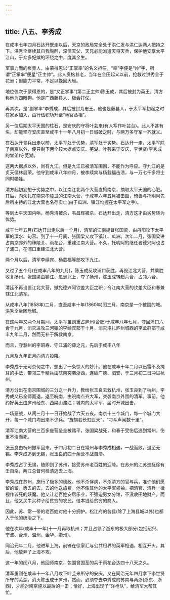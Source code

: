 ```yaml
---
---
---
```

title: 八五、李秀成
---



在咸丰七年四月石达开既走以后，天京的政局完全处于洪仁发与洪仁达两人把持之下。洪秀全继续其自我陶醉，深信天父、天兄必能派遣天将天兵，保护他安享太平江山，于众多妃嫔的环绕之中，度其余生。

军事力而的负责人，由蒙得恩以“正掌率”的名义担任。“率”字便是“帅”字，所谓“正掌率”便星“正主帅”。此人资格甚老，当年在金田起义以前，抢救过洪秀全于花洲；但能力平常，不足以挽回大局。

地位仅次于蒙得恩的，是“又正掌事”(第二正主帅)陈玉成，其后被封为英王。清方称他为四眼狗。他是广西藤县人、极会打仗。

再其次，是“副掌率”李秀成，其后被封为忠王。他也是藤县人，于太平军初起之时在家乡加入，由行伍积功升至“地官丞相”。

另一位后期太平天国的柱石，是安庆的守将叶芸来(有人写作叶芸台)。此人不甚有名，却能坚守安庆直至咸丰十一年八月初一日城破之时，与两万多守军一齐就义。

在石达开领兵出走以前，太平军处于优势，清军处于劣势。石达开一走，太平军除了南京以外，便只剩下两个较大据点安庆、芜湖。叶芸来守安庆，李世贤(李秀成的堂弟)守芜湖。

这两大据点以外，尚有九江。但是九江已被清军围困，不能作为呼应。守九江的是贞天侯林启荣。他守到咸丰八年四月，被李续宾与杨载福击溃，与一万七千多将士同时牺牲。

清方起初妄想于劣势之中，以江南江北两个大营直捣南京，摘取太平天国的心脏。其后，向荣扎在南京孝陵卫的江南大营，于咸丰六年五月被击毁，琦善与托明阿先后所主持的江北大营也名存实亡(由于瓜洲、镇江均握在太平军之手)。

等到太平天国内哄，杨秀清被杀，韦昌辉被杀，石达开出走，清方这才由劣势转为优势。

咸丰七年五月(石达开出走以后一个月)，清军的江南提督张国粱，由丹阳攻下太平军的溧水、句容。到了十一月间，张国梁又攻下镇江、瓜洲。次年二月，张国梁进占南京郊外的秣陵关、雨花台，重建江南大营。不久，托明阿的继任者德兴阿也占了浦口，在浦口重建江北大营。

两个月以后，清军李续宾、杨载福等部攻下九江。

又过了五个月(在咸丰八年的九月)，陈玉成反攻浦口获胜，再毁江北大营，并乘胜收复扬州。张国梁由镇江、瓜洲北上，夺了扬州，陈玉成转趋六合，占领六合。

清廷不再设置江北大营，撤免德兴阿钦差大臣之职；令江南大营的钦差大臣和春兼辖江北清军。

从咸丰八年(1858年)二月，直至咸丰十年(1860年)闰三月，南京是一个被围的城。洪秀全坐困危城。

在这两年又两个月期间，太平军虽则重占庐州(合肥)于咸丰八年七月，夺回浦口六合于九月，消灭进攻三河镇的李续宾部于十月，消灭屯扎庐州城西的李孟群部于咸丰九年二月，然而无补于解救南京。

而且，守滁州的李昭寿、守江浦的薛之元，先后于咸丰八年

九月及九年正月向清方投降。

李秀成于无可奈何之中，想出了一条惊人的妙汁。他在咸丰十年二月以迅雷不及掩耳的手法，带领三千精兵由皖南突袭浙西，连破广德、泗安，于三月初二日冲进杭州。

清方分出在南京围城的三分之一兵力，教给张玉良去救杭州，张玉良到了杭州，李秀成又已全师而退，退至皖南，由皖南点齐大军，突袭南京外围的清军。事前，他约好英王由庐州经东、西梁山渡江；城内的太平军，届时开城出击。

一场恶战，从闰三月十一日开始战了六天五夜。南京十三个城门，每一个城门大开，每一个城门均出来不少兵。“旌旗若长虹匝天”，“刁斗声闻数十里”。

清军江南大营的三百多座营垒全被踏平，张国粱战死，和春于受伤后逃到常州，伤重不治而死。

张玉良由杭州撤军回来，于四月初二日在常州与李秀成相遇，一战而败，退至无锡。李秀成追到无锡，张玉良的四十余营不战自溃。

李秀成占了无锡，随即到了苏州，接受苏州老百姓的迎降。在苏州的江苏巡抚徐有壬自杀，两江总督何桂清逃去上海。

李秀成在苏州，施行了极多的德政。他不杀俘虏，不杀清方的官与兵，准许他们愿留的留，愿去的去，去的他送旅费。他不像其他的太平军领袖，把清官、清兵一律视作该死的妖魔。他又让老百姓安居乐业，不强迫男女分馆，不没收田地财产。而且，他又买牛买种子给贫穷的农民，借本钱给贫穷的商人。

因此，苏、常一带的老百姓对他十分拥护。松江府的各县(除了上海县城以外)也都入于他的统治之下。

他在次年(咸丰十一年)十一月再取杭州；并且占领了浙东的极大部分(包括绍兴、宁波、台州、温州、金华、衢州)。

同治元年二月，他进军上海，前锋在徐家汇与公共租界的英军相遇，相互开火。其后，他放弃了上海不攻。

这一年的闰八月，他回师南京，包围曾国荃的兵于雨花台达四十八天之久。

清军虽则在咸丰十一年八月攻下叶芸来所守的安庆，又在同治元年四月拿下李世贤所守的芜湖，消灭陈玉成于庐州，然而，必须夺去李秀成的苏南与两浙(浙东、浙西)，才能对南京施以最后的一击；恰好，上海出现了“洋枪队”，给清军大帮其忙。